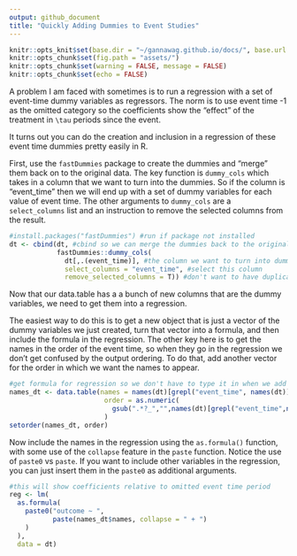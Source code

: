 ```yaml
---
output: github_document 
title: "Quickly Adding Dummies to Event Studies"
---
```


```r
knitr::opts_knit$set(base.dir = "~/gannawag.github.io/docs/", base.url = "/")
knitr::opts_chunk$set(fig.path = "assets/")
knitr::opts_chunk$set(warning = FALSE, message = FALSE)
knitr::opts_chunk$set(echo = FALSE)

```



A problem I am faced with sometimes is to run a regression with a set of event-time dummy variables as regressors. The norm is to use event time -1 as the omitted category so the coefficients show the "effect" of the treatment in `\tau` periods since the event. 

It turns out you can do the creation and inclusion in a regression of these event time dummies pretty easily in R. 

First, use the `fastDummies` package to create the dummies and "merge" them back on to the original data. The key function is `dummy_cols` which takes in a column that we want to turn into the dummies. So if the column is "event_time" then we will end up with a set of dummy variables for each value of event time. The other arguments to `dummy_cols` are a `select_columns` list and an instruction to remove the selected columns from the result.
```r
#install.packages("fastDummies") #run if package not installed
dt <- cbind(dt, #cbind so we can merge the dummies back to the original
            fastDummies::dummy_cols( 
              dt[,.(event_time)], #the column we want to turn into dummies
              select_columns = "event_time", #select this column
              remove_selected_columns = T)) #don't want to have duplicate names
```
Now that our data.table has a a bunch of new columns that are the dummy variables, we need to get them into a regression. 

The easiest way to do this is to get a new object that is just a vector of the dummy variables we just created, turn that vector into a formula, and then include the formula in the regression. The other key here is to get the names in the order of the event time, so when they go in the regression we don't get confused by the output ordering. To do that, add another vector for the order in which we want the names to appear.
```r
#get formula for regression so we don't have to type it in when we add more weeks
names_dt <- data.table(names = names(dt)[grepl("event_time", names(dt))],
                        order = as.numeric(
                          gsub(".*?_","",names(dt)[grepl("event_time",names(dt))]))
                        )
setorder(names_dt, order)
```

Now include the names in the regression using the `as.formula()` function, with some use of the `collapse` feature in the `paste` function. Notice the use of `paste0` vs `paste`. If you want to include other variables in the regression, you can just insert them in the `paste0` as additional arguments. 
```r
#this will show coefficients relative to omitted event time period
reg <- lm(
  as.formula(
    paste0("outcome ~ ", 
           paste(names_dt$names, collapse = " + ")
    )
  ),
  data = dt)

```
